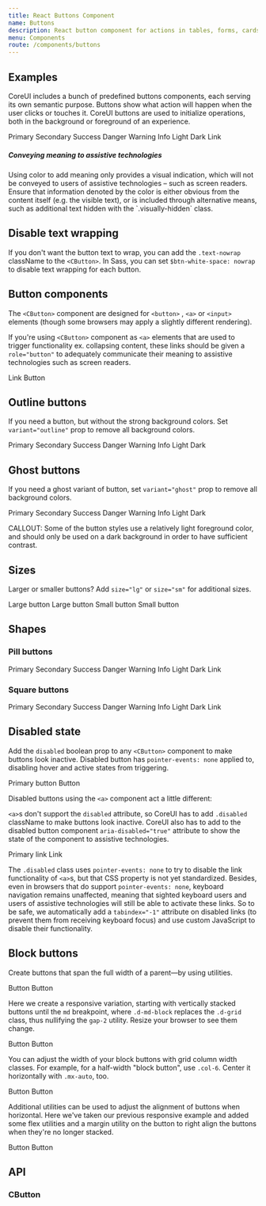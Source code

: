 ```yaml
---
title: React Buttons Component
name: Buttons
description: React button component for actions in tables, forms, cards, and more. CoreUI for React.js provides various styles, states, and size. Ready to use and easy to customize.
menu: Components
route: /components/buttons
---
```



## Examples

CoreUI includes a bunch of predefined buttons components, each serving its own semantic purpose. Buttons show what action will happen when the user clicks or touches it. CoreUI buttons are used to initialize operations, both in the background or foreground of an experience.

<Playground>
  <CButton color="primary" disabled>Primary</CButton>
  <CButton color="secondary">Secondary</CButton>
  <CButton color="success">Success</CButton>
  <CButton color="danger">Danger</CButton>
  <CButton color="warning">Warning</CButton>
  <CButton color="info">Info</CButton>
  <CButton color="light">Light</CButton>
  <CButton color="dark">Dark</CButton>
  <CButton color="link">Link</CButton>
</Playground>

<div className="callout callout-info">
  <h5>Conveying meaning to assistive technologies</h5>
  <p>
    Using color to add meaning only provides a visual indication, which will not be conveyed to users of assistive technologies – such as screen readers. Ensure that information denoted by the color is either obvious from the content itself (e.g. the visible text), or is included through alternative means, such as additional text hidden with the `.visually-hidden` class.
  </p>
</div>

## Disable text wrapping

If you don't want the button text to wrap, you can add the `.text-nowrap` className to the `<CButton>`. In Sass, you can set `$btn-white-space: nowrap` to disable text wrapping for each button.

## Button components

The `<CButton>` component are designed for `<button>` ,  `<a>`  or  `<input>` elements (though some browsers may apply a slightly different rendering).

If you're using `<CButton>` component as `<a>` elements that are used to trigger functionality ex. collapsing content, these links should be given a `role="button"` to adequately communicate their meaning to assistive technologies such as screen readers.

<Playground>
  <CButton component="a" color="primary" href="#" role="button">Link</CButton>
  <CButton type="submit" color="primary">Button</CButton>
  <CButton component="input" type="button" color="primary" value="Input"/>
  <CButton component="input" type="submit" color="primary" value="Submit"/>
  <CButton component="input" type="reset" color="primary" value="Reset"/>
</Playground>

## Outline buttons

If you need a button, but without the strong background colors. Set `variant="outline"` prop to remove all background colors.

<Playground>
  <CButton color="primary" variant="outline">Primary</CButton>
  <CButton color="secondary" variant="outline">Secondary</CButton>
  <CButton color="success" variant="outline">Success</CButton>
  <CButton color="danger" variant="outline">Danger</CButton>
  <CButton color="warning" variant="outline">Warning</CButton>
  <CButton color="info" variant="outline">Info</CButton>
  <CButton color="light" variant="outline">Light</CButton>
  <CButton color="dark" variant="outline">Dark</CButton>
</Playground>

## Ghost buttons

If you need a ghost variant of button, set `variant="ghost"` prop to remove all background colors.

<Playground>
  <CButton color="primary" variant="ghost">Primary</CButton>
  <CButton color="secondary" variant="ghost">Secondary</CButton>
  <CButton color="success" variant="ghost">Success</CButton>
  <CButton color="danger" variant="ghost">Danger</CButton>
  <CButton color="warning" variant="ghost">Warning</CButton>
  <CButton color="info" variant="ghost">Info</CButton>
  <CButton color="light" variant="ghost">Light</CButton>
  <CButton color="dark" variant="ghost">Dark</CButton>
</Playground>

CALLOUT: Some of the button styles use a relatively light foreground color, and should only be used on a dark background in order to have sufficient contrast.

## Sizes

Larger or smaller buttons? Add `size="lg"` or `size="sm"` for additional sizes.

<Playground>
  <CButton color="primary" size="lg">Large button</CButton>
  <CButton color="secondary" size="lg">Large button</CButton>
</Playground>

<Playground>
  <CButton color="primary" size="sm">Small button</CButton>
  <CButton color="secondary" size="sm">Small button</CButton>
</Playground>

## Shapes

### Pill buttons

<Playground>
  <CButton color="primary" shape="rounded-pill">Primary</CButton>
  <CButton color="secondary" shape="rounded-pill">Secondary</CButton>
  <CButton color="success" shape="rounded-pill">Success</CButton>
  <CButton color="danger" shape="rounded-pill">Danger</CButton>
  <CButton color="warning" shape="rounded-pill">Warning</CButton>
  <CButton color="info" shape="rounded-pill">Info</CButton>
  <CButton color="light" shape="rounded-pill">Light</CButton>
  <CButton color="dark" shape="rounded-pill">Dark</CButton>
  <CButton color="link" shape="rounded-pill">Link</CButton>
</Playground>

### Square buttons

<Playground>
  <CButton color="primary" shape="rounded-0">Primary</CButton>
  <CButton color="secondary" shape="rounded-0">Secondary</CButton>
  <CButton color="success" shape="rounded-0">Success</CButton>
  <CButton color="danger" shape="rounded-0">Danger</CButton>
  <CButton color="warning" shape="rounded-0">Warning</CButton>
  <CButton color="info" shape="rounded-0">Info</CButton>
  <CButton color="light" shape="rounded-0">Light</CButton>
  <CButton color="dark" shape="rounded-0">Dark</CButton>
  <CButton color="link" shape="rounded-0">Link</CButton>
</Playground>

## Disabled state

Add the `disabled` boolean prop to any `<CButton>` component to make buttons look inactive. Disabled button has `pointer-events: none` applied to, disabling hover and active states from triggering.

<Playground>
  <CButton color="primary" size="lg" disabled>Primary button</CButton>
  <CButton color="secondary" size="lg" disabled>Button</CButton>
</Playground>  

Disabled buttons using the `<a>` component act a little different:

`<a>`s don't support the `disabled` attribute, so CoreUI has to add `.disabled` className to make buttons look inactive. CoreUI also has to add to the disabled button component `aria-disabled="true"` attribute to show the state of the component to assistive technologies.

<Playground>
  <CButton component="a" href="#" color="primary" size="lg" disabled>Primary link</CButton>
  <CButton component="a" href="#" color="secondary" size="lg" disabled>Link</CButton>
</Playground>

The `.disabled` class uses `pointer-events: none` to try to disable the link functionality of `<a>`s, but that CSS property is not yet standardized. Besides, even in browsers that do support `pointer-events: none`, keyboard navigation remains unaffected, meaning that sighted keyboard users and users of assistive technologies will still be able to activate these links. So to be safe, we automatically add a `tabindex="-1"` attribute on disabled links (to prevent them from receiving keyboard focus) and use custom JavaScript to disable their functionality.

## Block buttons

Create buttons that span the full width of a parent—by using utilities.

<Playground>
<div className="d-grid gap-2">
  <CButton color="primary">Button</CButton>
  <CButton color="primary">Button</CButton>
</div>
</Playground>

Here we create a responsive variation, starting with vertically stacked buttons until the `md` breakpoint, where `.d-md-block` replaces the `.d-grid` class, thus nullifying the `gap-2` utility. Resize your browser to see them change.

<Playground>
<div className="d-grid gap-2 d-md-block">
  <CButton color="primary">Button</CButton>
  <CButton color="primary">Button</CButton>
</div>
</Playground>

You can adjust the width of your block buttons with grid column width classes. For example, for a half-width "block button", use `.col-6`. Center it horizontally with `.mx-auto`, too.

<Playground>
<div className="d-grid gap-2 col-6 mx-auto">
  <CButton color="primary">Button</CButton>
  <CButton color="primary">Button</CButton>
</div>
</Playground>

Additional utilities can be used to adjust the alignment of buttons when horizontal. Here we've taken our previous responsive example and added some flex utilities and a margin utility on the button to right align the buttons when they're no longer stacked.

<Playground>
<div className="d-grid gap-2 d-md-flex justify-content-md-end">
  <CButton color="primary" className="me-md-2">Button</CButton>
  <CButton color="primary">Button</CButton>
</div>
</Playground>


## API

### CButton

<Props of={CButton} />